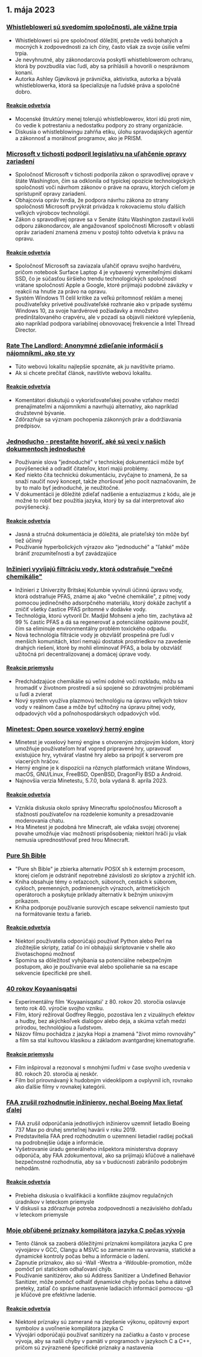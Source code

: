 

<CallToAction />

<Steps>

## 1. mája 2023

### [Whistlebloweri sú svedomím spoločnosti, ale vážne trpia](https://covertactionmagazine.com/2023/04/25/whistleblowers-are-the-conscience-of-society-yet-suffer-gravely-for-trying-to-hold-the-rich-and-powerful-accountable-for-their-sins/)

- Whistlebloweri sú pre spoločnosť dôležití, pretože vedú bohatých a mocných k zodpovednosti za ich činy, často však za svoje úsilie veľmi trpia.
- Je nevyhnutné, aby zákonodarcovia poskytli whistleblowerom ochranu, ktorá by povzbudila viac ľudí, aby sa prihlásili a hovorili o nesprávnom konaní.
- Autorka Ashley Gjøviková je právnička, aktivistka, autorka a bývalá whistleblowerka, ktorá sa špecializuje na ľudské práva a spoločné dobro.

#### [Reakcie odvetvia](http://news.ycombinator.com/item?id=35762780)

- Mocenské štruktúry menej tolerujú whistleblowerov, ktorí idú proti nim, čo vedie k potrestaniu a nedostatku podpory zo strany organizácie.
- Diskusia o whistleblowingu zahŕňa etiku, úlohu spravodajských agentúr a zákonnosť a morálnosť programov, ako je PRISM.

### [Microsoft v tichosti podporil legislatívu na uľahčenie opravy zariadení](https://grist.org/technology/microsoft-right-to-repair-quietly-supported-legislation-to-make-it-easier-to-fix-devices-heres-why-thats-a-big-deal/)

- Spoločnosť Microsoft v tichosti podporila zákon o spravodlivej oprave v štáte Washington, čím sa odklonila od typickej opozície technologických spoločností voči návrhom zákonov o práve na opravu, ktorých cieľom je sprístupniť opravy zariadení.
- Obhajcovia opráv tvrdia, že podpora návrhu zákona zo strany spoločnosti Microsoft prvýkrát privádza k rokovaciemu stolu ďalších veľkých výrobcov technológií.
- Zákon o spravodlivej oprave sa v Senáte štátu Washington zastavil kvôli odporu zákonodarcov, ale angažovanosť spoločnosti Microsoft v oblasti opráv zariadení znamená zmenu v postoji tohto odvetvia k právu na opravu.

#### [Reakcie odvetvia](http://news.ycombinator.com/item?id=35758842)

- Spoločnosť Microsoft sa zaviazala uľahčiť opravu svojho hardvéru, pričom notebook Surface Laptop 4 je vybavený vymeniteľnými diskami SSD, čo je súčasťou širšieho trendu technologických spoločností vrátane spoločností Apple a Google, ktoré prijímajú podobné záväzky v reakcii na hnutie za právo na opravu.
- Systém Windows 11 čelil kritike za veľkú prítomnosť reklám a menej používateľsky prívetivé používateľské rozhranie ako v prípade systému Windows 10, za svoje hardvérové požiadavky a množstvo predinštalovaného crapvéru, ale v pozadí sa objavili niektoré vylepšenia, ako napríklad podpora variabilnej obnovovacej frekvencie a Intel Thread Director.

### [Rate The Landlord: Anonymné zdieľanie informácií s nájomníkmi, ako ste vy](https://ratethelandlord.org)

- Túto webovú lokalitu najlepšie spoznáte, ak ju navštívite priamo.
- Ak si chcete prečítať článok, navštívte webovú lokalitu.

#### [Reakcie odvetvia](http://news.ycombinator.com/item?id=35759016)

- Komentátori diskutujú o vykorisťovateľskej povahe vzťahov medzi prenajímateľmi a nájomníkmi a navrhujú alternatívy, ako napríklad družstevné bývanie.
- Zdôrazňuje sa význam pochopenia zákonných práv a dodržiavania predpisov.

### [Jednoducho - prestaňte hovoriť, aké sú veci v našich dokumentoch jednoduché](https://justsimply.dev/)

- Používanie slova "jednoduché" v technickej dokumentácii môže byť povýšenecké a odradiť čitateľov, ktorí majú problémy.
- Keď niekto číta technickú dokumentáciu, zvyčajne to znamená, že sa snaží naučiť nový koncept, takže zhoršovať jeho pocit naznačovaním, že by to malo byť jednoduché, je neužitočné.
- V dokumentácii je dôležité zdieľať nadšenie a entuziazmus z kódu, ale je možné to robiť bez použitia jazyka, ktorý by sa dal interpretovať ako povýšenecký.

#### [Reakcie odvetvia](http://news.ycombinator.com/item?id=35759449)

- Jasná a stručná dokumentácia je dôležitá, ale priateľský tón môže byť tiež účinný
- Používanie hyperbolických výrazov ako "jednoduché" a "ľahké" môže brániť zrozumiteľnosti a byť zavádzajúce

### [Inžinieri vyvíjajú filtráciu vody, ktorá odstraňuje "večné chemikálie"](https://news.ubc.ca/2023/03/22/new-ubc-water-treatment-zaps-forever-chemicals-for-good/)

- Inžinieri z Univerzity Britskej Kolumbie vyvinuli účinnú úpravu vody, ktorá odstraňuje PFAS, známe aj ako "večné chemikálie", z pitnej vody pomocou jedinečného adsorpčného materiálu, ktorý dokáže zachytiť a zničiť všetky častice PFAS prítomné v dodávke vody.
- Technológia, ktorú vytvoril Dr. Madjid Mohseni a jeho tím, zachytáva až 99 % častíc PFAS a dá sa regenerovať a potenciálne opätovne použiť, čím sa eliminuje environmentálny problém toxického odpadu.
- Nová technológia filtrácie vody je obzvlášť prospešná pre ľudí v menších komunitách, ktorí nemajú dostatok prostriedkov na zavedenie drahých riešení, ktoré by mohli eliminovať PFAS, a bola by obzvlášť užitočná pri decentralizovanej a domácej úprave vody.

#### [Reakcie priemyslu](http://news.ycombinator.com/item?id=35764476)

- Predchádzajúce chemikálie sú veľmi odolné voči rozkladu, môžu sa hromadiť v životnom prostredí a sú spojené so zdravotnými problémami u ľudí a zvierat
- Nový systém využíva plazmovú technológiu na úpravu veľkých tokov vody v reálnom čase a môže byť užitočný na úpravu pitnej vody, odpadových vôd a poľnohospodárskych odpadových vôd.

### [Minetest: Open source voxelový herný engine](https://www.minetest.net/)

- Minetest je voxelový herný engine s otvoreným zdrojovým kódom, ktorý umožňuje používateľom hrať vopred pripravené hry, upravovať existujúce hry, vytvárať vlastné hry alebo sa pripojiť k serverom pre viacerých hráčov.
- Herný engine je k dispozícii na rôznych platformách vrátane Windows, macOS, GNU/Linux, FreeBSD, OpenBSD, DragonFly BSD a Android.
- Najnovšia verzia Minetestu, 5.7.0, bola vydaná 8. apríla 2023.

#### [Reakcie odvetvia](http://news.ycombinator.com/item?id=35766570)

- Vznikla diskusia okolo správy Minecraftu spoločnosťou Microsoft a sťažností používateľov na rozdelenie komunity a presadzovanie moderovania chatu.
- Hra Minetest je podobná hre Minecraft, ale vďaka svojej otvorenej povahe umožňuje viac možností prispôsobenia; niektorí hráči ju však nemusia uprednostňovať pred hrou Minecraft.

### [Pure Sh Bible](https://github.com/dylanaraps/pure-sh-bible)

- "Pure sh Bible" je zbierka alternatív POSIX sh k externým procesom, ktorej cieľom je odstrániť nepotrebné závislosti zo skriptov a zrýchliť ich.
- Kniha obsahuje témy o reťazcoch, súboroch, cestách k súborom, cykloch, premenných, podmienených výrazoch, aritmetických operátoroch a poskytuje príklady alternatív k bežným unixovým príkazom.
- Kniha podporuje používanie surových escape sekvencií namiesto tput na formátovanie textu a farieb.

#### [Reakcie odvetvia](http://news.ycombinator.com/item?id=35765707)

- Niektorí používatelia odporúčajú používať Python alebo Perl na zložitejšie skripty, zatiaľ čo iní obhajujú skriptovanie v shelle ako životaschopnú možnosť
- Spomína sa dôležitosť vyhýbania sa potenciálne nebezpečným postupom, ako je používanie eval alebo spoliehanie sa na escape sekvencie špecifické pre shell.

### [40 rokov Koyaanisqatsi](https://www.thecurb.com.au/40-years-of-koyaanisqatsi/)

- Experimentálny film 'Koyaanisqatsi' z 80. rokov 20. storočia oslavuje tento rok 40. výročie svojho vzniku.
- Film, ktorý režíroval Godfrey Reggio, pozostáva len z vizuálnych efektov a hudby, bez akýchkoľvek dialógov alebo deja, a skúma vzťah medzi prírodou, technológiou a ľudstvom.
- Názov filmu pochádza z jazyka Hopi a znamená "život mimo rovnováhy" a film sa stal kultovou klasikou a základom avantgardnej kinematografie.

#### [Reakcie priemyslu](http://news.ycombinator.com/item?id=35764584)

- Film inšpiroval a rezonoval s mnohými ľuďmi v čase svojho uvedenia v 80. rokoch 20. storočia aj neskôr.
- Film bol prirovnávaný k hudobným videoklipom a ovplyvnil ich, rovnako ako ďalšie filmy v rovnakej kategórii.

### [FAA zrušil rozhodnutie inžinierov, nechal Boeing Max lietať ďalej](https://apnews.com/article/boeing-max-crashes-faa-ea8fac0ad2758b08c58d2d64756fbf37)

- FAA zrušil odporúčania jednotlivých inžinierov uzemniť lietadlo Boeing 737 Max po druhej smrteľnej havárii v roku 2019.
- Predstavitelia FAA pred rozhodnutím o uzemnení lietadiel radšej počkali na podrobnejšie údaje a informácie.
- Vyšetrovanie úradu generálneho inšpektora ministerstva dopravy odporúča, aby FAA zdokumentoval, ako sa prijímajú kľúčové a naliehavé bezpečnostné rozhodnutia, aby sa v budúcnosti zabránilo podobným nehodám.

#### [Reakcie odvetvia](http://news.ycombinator.com/item?id=35761706)

- Prebieha diskusia o kvalifikácii a konflikte záujmov regulačných úradníkov v leteckom priemysle
- V diskusii sa zdôrazňuje potreba zodpovednosti a nezávislého dohľadu v leteckom priemysle

### [Moje obľúbené príznaky kompilátora jazyka C počas vývoja](https://nullprogram.com/blog/2023/04/29/)

- Tento článok sa zaoberá dôležitými príznakmi kompilátora jazyka C pre vývojárov v GCC, Clangu a MSVC so zameraním na varovania, statické a dynamické kontroly počas behu a informácie o ladení.
- Zapnutie príznakov, ako sú -Wall -Wextra a -Wdouble-promotion, môže pomôcť pri statickom odhaľovaní chýb.
- Používanie sanitizérov, ako sú Address Sanitizer a Undefined Behavior Sanitizer, môže pomôcť odhaliť dynamické chyby počas behu a dátové preteky, zatiaľ čo správne nastavenie ladiacich informácií pomocou -g3 je kľúčové pre efektívne ladenie.

#### [Reakcie odvetvia](http://news.ycombinator.com/item?id=35758898)

- Niektoré príznaky sú zamerané na zlepšenie výkonu, opätovný export symbolov a uvoľnenie kompilátora jazyka C
- Vývojári odporúčajú používať sanitizéry na začiatku a často v procese vývoja, aby sa našli chyby v pamäti v programoch v jazykoch C a C++, pričom sú zvýraznené špecifické príznaky a nastavenia

</Steps>
